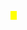 <small style="color:#000000; background:#FFFF00; padding-left:.3em; padding-right:.3em;">'''{{{1}}}&nbsp;{{{2}}}'''</small>